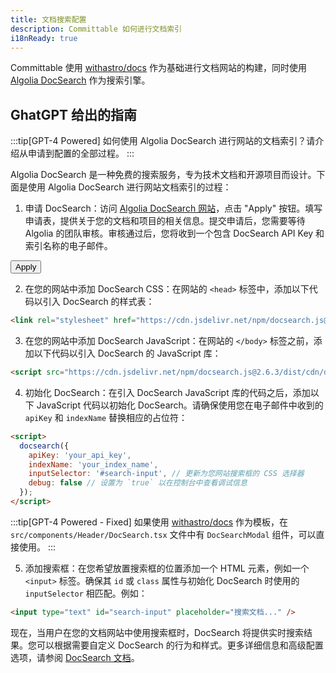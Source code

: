 ```yaml
---
title: 文档搜索配置
description: Committable 如何进行文档索引
i18nReady: true
---
```


Committable 使用 [withastro/docs](https://github.com/withastro/docs) 作为基础进行文档网站的构建，同时使用 [Algolia DocSearch](https://docsearch.algolia.com/) 作为搜索引擎。

## GhatGPT 给出的指南

:::tip[GPT-4 Powered]
如何使用 Algolia DocSearch 进行网站的文档索引？请介绍从申请到配置的全部过程。
:::


Algolia DocSearch 是一种免费的搜索服务，专为技术文档和开源项目而设计。下面是使用 Algolia DocSearch 进行网站文档索引的过程：

1. 申请 DocSearch：访问 [Algolia DocSearch 网站](https://docsearch.algolia.com/)，点击 "Apply" 按钮。填写申请表，提供关于您的文档和项目的相关信息。提交申请后，您需要等待 Algolia 的团队审核。审核通过后，您将收到一个包含 DocSearch API Key 和索引名称的电子邮件。

<Button href="https://docsearch.algolia.com/apply">Apply</Button>


2. 在您的网站中添加 DocSearch CSS：在网站的 `<head>` 标签中，添加以下代码以引入 DocSearch 的样式表：

```html
<link rel="stylesheet" href="https://cdn.jsdelivr.net/npm/docsearch.js@2.6.3/dist/cdn/docsearch.min.css" />
```

3. 在您的网站中添加 DocSearch JavaScript：在网站的 `</body>` 标签之前，添加以下代码以引入 DocSearch 的 JavaScript 库：

```html
<script src="https://cdn.jsdelivr.net/npm/docsearch.js@2.6.3/dist/cdn/docsearch.min.js"></script>
```

4. 初始化 DocSearch：在引入 DocSearch JavaScript 库的代码之后，添加以下 JavaScript 代码以初始化 DocSearch。请确保使用您在电子邮件中收到的 `apiKey` 和 `indexName` 替换相应的占位符：

```html
<script>
  docsearch({
    apiKey: 'your_api_key',
    indexName: 'your_index_name',
    inputSelector: '#search-input', // 更新为您网站搜索框的 CSS 选择器
    debug: false // 设置为 `true` 以在控制台中查看调试信息
  });
</script>
```

:::tip[GPT-4 Powered - Fixed]
如果使用 [withastro/docs](https://github.com/withastro/docs) 作为模板，在 `src/components/Header/DocSearch.tsx` 文件中有 `DocSearchModal` 组件，可以直接使用。
:::

5. 添加搜索框：在您希望放置搜索框的位置添加一个 HTML 元素，例如一个 `<input>` 标签。确保其 `id` 或 `class` 属性与初始化 DocSearch 时使用的 `inputSelector` 相匹配。例如：

```html
<input type="text" id="search-input" placeholder="搜索文档..." />
```

现在，当用户在您的文档网站中使用搜索框时，DocSearch 将提供实时搜索结果。您可以根据需要自定义 DocSearch 的行为和样式。更多详细信息和高级配置选项，请参阅 [DocSearch 文档](https://docsearch.algolia.com/docs/what-is-docsearch/)。
